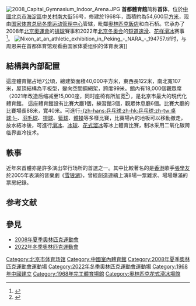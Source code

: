 {{Infobox venue
| name = 首都体育馆
| logo_image = 
| logo_caption = 
| image = Capital Indoor Stadium (20220206170359).jpg
| image_size = 260
| image_alt = 
| caption = 首都体育馆（2022年2月）
| address = {{PRC}}[[北京市|北京市]][[海淀区|海淀区]][[中关村南大街|中关村南大街]]56号
| coordinates = {{Coord|39.93885|116.32117|type:landmark_region:CN-11_source:GoogleMaps|display=inline,title}}
| type = 室内体育馆
| genre = 
| broke_ground = 
| built = 
| opened = 1968年
| renovated = 2006年（第一次）<br />2018年（第二次）
| owner = [[国家体育总局冬季运动管理中心|国家体育总局冬季运动管理中心]]
| operator = 
| surface = 
| scoreboard = 
| production = 
| cost = 
| architect = 
| builder = 
| project_manager = 
| structural engineer = 
| services engineer = 
| general_contractor = 
| main_contractors = 
| seating_type = 
| capacity = 15,000
| suites = 
| record_attendance = 
| dimensions = 
| field_shape = 
| acreage = 
| tenants = 
| embedded = 
| website = <!-- {{URL|example.com}} -->
| publictransit = 地铁：[[国家图书馆站|国家图书馆站]]
}}
[[File:2008_Capital_Gymnasium_Indoor_Arena.JPG|right]]
'''首都體育館'''简称'''首体'''，位於[[中華人民共和國|中國]][[北京市|北京市]][[海淀區|海淀區]][[中关村南大街|中关村南大街]]56号，修建於1968年，面積約為54,600[[平方米|平方米]]，现由[[国家体育总局|国家体育总局]][[国家体育总局冬季运动管理中心|冬季运动管理中心]]管辖，毗鄰[[奧林匹克飯店|奧林匹克飯店]]和白石桥。它承办了2008年[[2008年夏季奥林匹克运动会|北京奧運會]]的[[排球|排球]]賽事和2022年[[2022年冬季奥林匹克运动会|北京冬奥会]]的[[短道速滑|短道速滑]]、[[花样滑冰|花样滑冰]]赛事<ref>{{cite news|url=http://www.beijing.gov.cn/ywdt/zwzt/dah/bxyw/202012/t20201228_2186889.html|title=52岁首体完成服务冬奥改扩建|work=[[北京日报|北京日报]]|date=2020-12-28|accessdate=2022-02-05|archive-date=2022-02-05|archive-url=https://web.archive.org/web/20220205162315/http://www.beijing.gov.cn/ywdt/zwzt/dah/bxyw/202012/t20201228_2186889.html|dead-url=no}}</ref>。
[[File:Nixon_at_an_athletic_exhibition_in_Peking_-_NARA_-_194757.tif|thumb]]时，与周恩来在首都体育馆观看由国家体委组织的体育表演]]

==結構與內部配置==
這座體育館占地7公頃，總建築面積40,000平方米，東西長122米，南北寬107米，屋頂結構為平板型，變向空間鋼網架，跨度99米。館內有18,000個觀眾席（2021年改造后缩减至15,000座，同时座椅有所加宽<ref>{{cite news|url=http://news.cnr.cn/kuaixun/20211015/t20211015_525633886.shtml|title=首都体育馆四大变化迎冬奥|work=[[北京日报|北京日报]]|date=2021-10-15|accessdate=2022-02-09|archive-date=2022-02-09|archive-url=https://web.archive.org/web/20220209023510/http://news.cnr.cn/kuaixun/20211015/t20211015_525633886.shtml|dead-url=no}}</ref>），是北京市最大的現代化體育館。 這座體育館設有比賽大廳1個，練習館3個，觀眾休息廳6個。比賽大廳的比賽場長88米，寬40米。可進行[[乒乓球|-{zh-hans:乒乓球;zh-hk:乒乓球;zh-tw:桌球;}-]]、[[羽毛球|羽毛球]]、[[排球|排球]]、[[籃球|籃球]]、[[體操|體操]]等多樣比賽，比賽場內的地板可以移動撤走，放水結冰後，可進行[[滑冰|滑冰]]、[[冰球|冰球]]、[[花式溜冰|花式溜冰]]等冰上體育比賽，制冰采用二氧化碳跨临界直冷技术。

==軼事==
近年來首體亦是許多演出举行场所的首選之一。其中比較著名的是[[香港|香港]]歌手[[張學友|張學友]]於2005年表演的音樂劇《[[雪狼湖|雪狼湖]]》，曾經創造連續上演8場一票難求、場場爆滿的票房紀錄。

== 参考文献 ==
{{Reflist}}

== 參見 ==
{{Portal box|北京|中国建筑|体育|奥运会}}
* [[2008年夏季奧林匹克運動會|2008年夏季奧林匹克運動會]]
* [[2022年冬季奧林匹克運動會|2022年冬季奧林匹克運動會]]

{{2008年夏季奧林匹克運動會比賽場館}}
{{2022年冬季奧林匹克運動會比賽場館}}
{{奧運花式滑冰場館}}

[[Category:北京市体育场馆|Category:北京市体育场馆]]
[[Category:中國室內體育館|Category:中國室內體育館]]
[[Category:2008年夏季奧林匹克運動會運動場|Category:2008年夏季奧林匹克運動會運動場]]
[[Category:2022年冬季奧林匹克運動會運動場|Category:2022年冬季奧林匹克運動會運動場]]
[[Category:1968年中國建立|Category:1968年中國建立]]
[[Category:1968年完工體育場館|Category:1968年完工體育場館]]
[[Category:奧林匹克花式滑冰場館|Category:奧林匹克花式滑冰場館]]